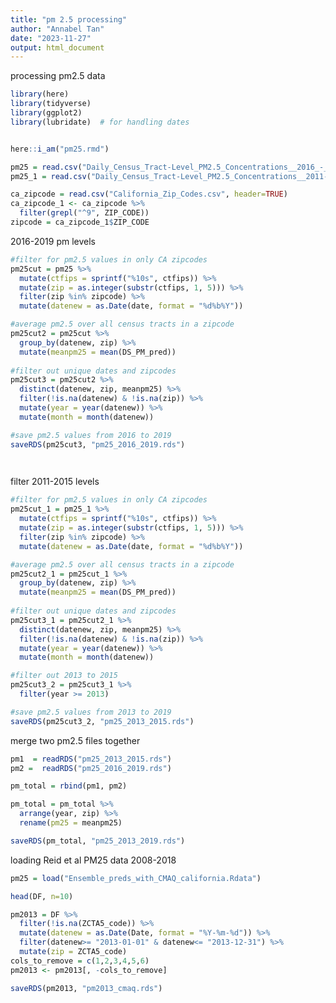 ```yaml
---
title: "pm 2.5 processing"
author: "Annabel Tan"
date: "2023-11-27"
output: html_document
---
```

processing pm2.5 data
```r
library(here)
library(tidyverse)
library(ggplot2)
library(lubridate)  # for handling dates


here::i_am("pm25.rmd")

pm25 = read.csv("Daily_Census_Tract-Level_PM2.5_Concentrations__2016_-_2019.csv", header=TRUE)
pm25_1 = read.csv("Daily_Census_Tract-Level_PM2.5_Concentrations__2011-2015.csv", header=TRUE)

ca_zipcode = read.csv("California_Zip_Codes.csv", header=TRUE)
ca_zipcode_1 <- ca_zipcode %>%
  filter(grepl("^9", ZIP_CODE))
zipcode = ca_zipcode_1$ZIP_CODE

```

2016-2019 pm levels
```r
#filter for pm2.5 values in only CA zipcodes 
pm25cut = pm25 %>%
  mutate(ctfips = sprintf("%10s", ctfips)) %>%
  mutate(zip = as.integer(substr(ctfips, 1, 5))) %>%
  filter(zip %in% zipcode) %>%
  mutate(datenew = as.Date(date, format = "%d%b%Y"))

#average pm2.5 over all census tracts in a zipcode
pm25cut2 = pm25cut %>%
  group_by(datenew, zip) %>%
  mutate(meanpm25 = mean(DS_PM_pred))
  
#filter out unique dates and zipcodes
pm25cut3 = pm25cut2 %>%
  distinct(datenew, zip, meanpm25) %>%
  filter(!is.na(datenew) & !is.na(zip)) %>%
  mutate(year = year(datenew)) %>%
  mutate(month = month(datenew))

#save pm2.5 values from 2016 to 2019
saveRDS(pm25cut3, "pm25_2016_2019.rds")

  
```

filter 2011-2015 levels
```r
#filter for pm2.5 values in only CA zipcodes 
pm25cut_1 = pm25_1 %>%
  mutate(ctfips = sprintf("%10s", ctfips)) %>%
  mutate(zip = as.integer(substr(ctfips, 1, 5))) %>%
  filter(zip %in% zipcode) %>%
  mutate(datenew = as.Date(date, format = "%d%b%Y"))

#average pm2.5 over all census tracts in a zipcode
pm25cut2_1 = pm25cut_1 %>%
  group_by(datenew, zip) %>%
  mutate(meanpm25 = mean(DS_PM_pred))
  
#filter out unique dates and zipcodes
pm25cut3_1 = pm25cut2_1 %>%
  distinct(datenew, zip, meanpm25) %>%
  filter(!is.na(datenew) & !is.na(zip)) %>%
  mutate(year = year(datenew)) %>%
  mutate(month = month(datenew))

#filter out 2013 to 2015
pm25cut3_2 = pm25cut3_1 %>%
  filter(year >= 2013)

#save pm2.5 values from 2013 to 2019
saveRDS(pm25cut3_2, "pm25_2013_2015.rds")

```

merge two pm2.5 files together
```r
pm1  = readRDS("pm25_2013_2015.rds")
pm2 =  readRDS("pm25_2016_2019.rds")

pm_total = rbind(pm1, pm2)

pm_total = pm_total %>%
  arrange(year, zip) %>%
  rename(pm25 = meanpm25)

saveRDS(pm_total, "pm25_2013_2019.rds")


```


loading Reid et al PM25 data 2008-2018
```r
pm25 = load("Ensemble_preds_with_CMAQ_california.Rdata")

head(DF, n=10)

pm2013 = DF %>%
  filter(!is.na(ZCTA5_code)) %>%
  mutate(datenew = as.Date(Date, format = "%Y-%m-%d")) %>%
  filter(datenew>= "2013-01-01" & datenew<= "2013-12-31") %>%
  mutate(zip = ZCTA5_code)
cols_to_remove = c(1,2,3,4,5,6) 
pm2013 <- pm2013[, -cols_to_remove] 

saveRDS(pm2013, "pm2013_cmaq.rds")


```


